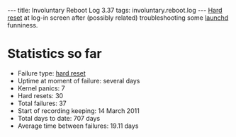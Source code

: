 ---
title: Involuntary Reboot Log 3.37
tags: involuntary.reboot.log
---
[[Hard reset]] at log-in screen after (possibly related) troubleshooting some [[launchd]] funniness.

= Statistics so far =

* Failure type: [[hard reset]]
* Uptime at moment of failure: several days
* Kernel panics: 7
* Hard resets: 30
* Total failures: 37
* Start of recording keeping: 14 March 2011
* Total days to date: 707 days
* Average time between failures: 19.11 days
